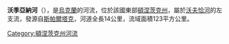 '''沃季亞納河'''（{{lang-uk|Водяна}}），是[[烏克蘭|烏克蘭]]的河流，位於該國東部[[頓涅茨克州|頓涅茨克州]]，屬於[[沃夫恰河|沃夫恰河]]的左支流，發源自[[斯帕爾塔克_(亞西努瓦塔區)|斯帕爾塔克]]，河道全長14公里，流域面積123平方公里。

{{DEFAULTSORT:Водяна (притока Вовчої)}}
[[Category:頓涅茨克州河流|Category:頓涅茨克州河流]]


{{Ukraine-river-stub}}